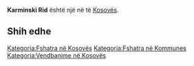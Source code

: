 {{Fshat në Kosovës
 | Emri                = Karminski Rid
| srp_N_name = Karminski Rid
| srp_N_FULL_NAME_RO = Karminski Rid
| srp_N_FULL_NAME_ND_RO = Karminski Rid
| srp_N_SORT_NAME_RG = KARMINSKIRID
| srp_N_FULL_NAME_RG = Karminski Rid
| srp_N_FULL_NAME_ND_RG = Karminski Rid

 | Emri (Rasa dhanore) = 
 | Figura              = 
 | Shteti              = Kosovo
 | Komuna              = 
 | Kodi postar         = 
 | Sipërfaqja          = 

 | Popullsia           = 

 | Regj. i popullsisë  = 
 | Dend. e popullsisë  = 
 | Faqja zyrtare       = 
 <!--- Koordinatat ----> 
 | Gjerësia            = 42.490278
 | Gjatësia            = 21.647778
 | Lartësia            = 
}}
'''Karminski Rid''' është një [[]] në [[]] të [[Kosovës]].

<!-- == Gjeografia == -->
<!-- == Historia == -->
<!-- == Demografia == -->
== Shih edhe ==
{{Komuna }}
{{Kosovo-Administrata-Cung}}

[[Kategoria:Fshatra në Kosovës]]
[[Kategoria:Fshatra në Kommunes ]]
[[Kategoria:Vendbanime në Kosovës]]